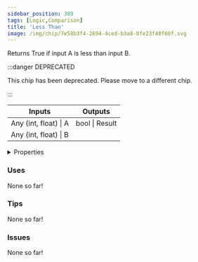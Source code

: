```yaml
---
sidebar_position: 389
tags: [Logic,Comparison]
title: 'Less Than'
image: /img/chip/7e58b3f4-2694-4ced-b3a8-0fe23f48f60f.svg
---
```


Returns True if input A is less than input B.

:::danger DEPRECATED

This chip has been deprecated. Please move to a different chip.

:::

<IChip uuid="7e58b3f4-2694-4ced-b3a8-0fe23f48f60f"/>

<table><thead><tr><th>Inputs</th><th>Outputs</th></tr></thead><tbody><tr><td>Any (int, float) | A</td><td>bool | Result</td></tr><tr><td>Any (int, float) | B</td><td /></tr></tbody></table>

<details>
  <summary>Properties</summary>
  <div>
    <div>
    <table>
      <tbody>
        <tr>
          <td>Is beta required?</td>
          <td>No</td>
        </tr>
        <tr>
          <td>Is chip a trolling risk?</td>
          <td>No</td>
        </tr>
        <tr>
          <td>Is chip a role assignment risk?</td>
          <td>No</td>
        </tr>
        <tr>
          <td>Chip UUID</td>
          <td>7e58b3f4-2694-4ced-b3a8-0fe23f48f60f</td>
        </tr>
        <tr>
          <td>Room availability</td>
          <td>Available everywhere</td>
        </tr>
      </tbody>
    </table>
    </div>
  </div>
</details>

### Uses

None so far!

### Tips

None so far!

### Issues

None so far!